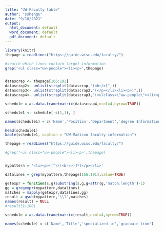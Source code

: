 ```yaml
---
title: "UW-Faculty table"
author: "ssheng6"
date: "9/18/2021"
output:
  html_document: default
  word_document: default
  pdf_document: default
---
```


```r
library(knitr)
thepage = readLines("https://guide.wisc.edu/faculty/")

#search which lines contain target information
grep('<ul class="uw-people"><li><p>',thepage)


datascrap <- thepage[166:191]
datascrap2<- unlist(strsplit(datascrap,"(<br/>)",))
datascrap3<- unlist(strsplit(datascrap2,"(</p></li><li><p>)",))
datascrap4<- unlist(strsplit(datascrap3,"(<ulclass=\"uw-people\"><li><p>)"))

schedule = as.data.frame(matrix(datascrap4,ncol=4,byrow=TRUE))

schedule1 <- schedule[-c(1,1), ]

names(schedule1) = c('Name','Position','Department','degree Information') 

head(schedule1) 
kable(schedule1, caption = "UW-Madison faculty information")

```

```r
thepage = readLines("https://guide.wisc.edu/faculty/")

#grep('<ul class="uw-people"><li><p>',thepage)


mypattern = '<li><p>([^\\(<br/>)]*)</p></li>'

datalines = grep(mypattern,thepage[166:191],value=TRUE)  

getexpr = function(s,g)substring(s,g,g+attr(g,'match.length')-1)
gg = gregexpr(mypattern,datalines)
matches = mapply(getexpr,datalines,gg)
result = gsub(mypattern,'\\1',matches)
names(result) = NULL
#result[1:100]

schedule = as.data.frame(matrix(result,ncol=4,byrow=TRUE)) 

names(schedule) = c('Name','Title','specialized in','graduate from') 

```

